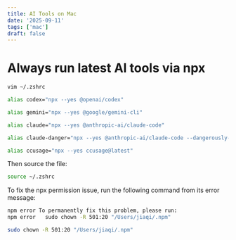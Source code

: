 ```yaml
---
title: AI Tools on Mac
date: '2025-09-11'
tags: ['mac']
draft: false
---
```


# Always run latest AI tools via npx

```bash
vim ~/.zshrc
```

```bash
alias codex="npx --yes @openai/codex"

alias gemini="npx --yes @google/gemini-cli"

alias claude="npx --yes @anthropic-ai/claude-code"

alias claude-danger="npx --yes @anthropic-ai/claude-code --dangerously-skip-permissions"

alias ccusage="npx --yes ccusage@latest"
```

Then source the file:

```bash
source ~/.zshrc
```

To fix the npx permission issue, run the following command from its error message:

```bash
npm error To permanently fix this problem, please run:
npm error   sudo chown -R 501:20 "/Users/jiaqi/.npm"
```

```bash
sudo chown -R 501:20 "/Users/jiaqi/.npm"
```
